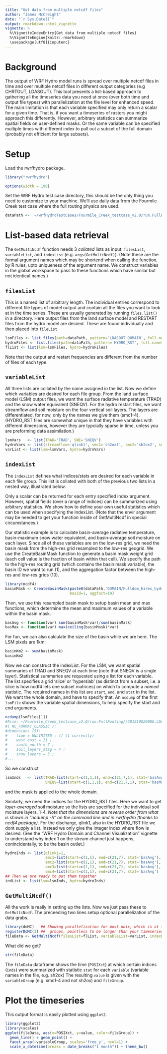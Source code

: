 ```yaml
---
title: "Get data from multiple netcdf files"
author: "James McCreight"
date: "`r Sys.Date()`"
output: rmarkdown::html_vignette
vignette: >
  %\VignetteIndexEntry{Get data from multiple netcdf files}
  %\VignetteEngine{knitr::rmarkdown}
  \usepackage[utf8]{inputenc}
---
```


# Background
The output of WRF Hydro model runs is spread over multiple netcdf files in time and over multiple netcdf files in different output categories (e.g CHRTOUT, LDASOUT). This tool presents a list-based approach to gathering all the timeseries data you need at once (over both time and output file types) with parallelization at the file level for enhanced speed. The main limitation is that each variable specified may only return a scalar for a given time. That is, if you want a timeseries of rasters you might approach this differently. However, arbitrary statistics can summarize spatial fields on user-defined masks. Or the same variable can be specified multiple times with different index to pull out a subset of the full domain (probably not efficient for large subsets).

# Setup
Load the rwrfhydro package. 
```r
library("rwrfhydro")
```

```r
options(width = 190)
```

Set the WRF Hydro test case directory, this should be the only thing you need to customize to your machine. We'll use daily data from the Fourmile Creek test case where the full routing physics are used. 
```r
dataPath <- '~/wrfHydroTestCases/Fourmile_Creek_testcase_v2.0/run.FullRouting/'
```

# List-based data retrieval
The `GetMultiNcdf` function needs 3 *collated* lists as input: `filesList`, `variableList`, and `indexList` (e.g. `args(GetMultiNcdf)`). (Note these are the formal argument names which may be shortend when calling the function, by R rules, upto uniqueness of the argument name. We construct variables in the global workspace to pass to these functions which have similar but not identical names.)

## `filesList`
This is a named list of arbitrary length. The individual entries correspond to different file types of model output and contain all the files you want to look at in the time series. These are usually generated by running `files.list()` in a directory. Here output files from the land surface model and RESTART files from the hydro model are desired. These are found individually and then placed into `fileList`
```r
lsmFiles <- list.files(path=dataPath, pattern='LDASOUT_DOMAIN', full.names=TRUE)
hydroFiles <- list.files(path=dataPath, pattern='HYDRO_RST', full.names=TRUE)
flList <- list(lsm=lsmFiles, hydro=hydroFiles)
```
Note that the output and restart frequencies are different from the number of files of each type.

## `variableList`
All three lists are collated by the name assigned in the list. Now we define which variables are desired for each file group. From the land surface model (LSM) output files, we want the surface radiative temperature (TRAD) and the snow water equivalent (SNEQV). For the  hydro restart files, we want streamflow and soil moisture on the four vertical soil layers. The layers are differentiated, for now, only by the names we give them (smc1-4). (HYDRO_RST files are somewhat unique in that they have variables with different dimensions, however they are typcially sparse in time, unless you are preforming data assimilation.)
```r
lsmVars   <- list(TRAD='TRAD', SWE='SNEQV')
hydroVars <- list(streamflow='qlink1', smc1='sh2ox1', smc2='sh2ox2', smc3='sh2ox3', smc4='sh2ox4')
varList <- list(lsm=lsmVars, hydro=hydroVars)
```

## `indexList`
The `indexList` defines what indices/stats are desired for each variable in each file group. This list is collated with both of the previous two lists in a nested way, illustrated below. 

Only a scalar can be returned for each entry specified index argument. However, spatial fields (over a range of indices) can be summarized using arbitrary statistics. We show how to define your own useful statistics which can be used when specifying the indexList. (Note that the envir argument may be needed to get your function inside of GetMultiNcdf in special circumstances.)

Our statistic example is to calculate basin-average radiative temperature, basin-maximum snow water equivalent, and basin-average soil moisture on each layer. Since all of these variables are on the low-res grid, we need the basin mask from the high-res grid resampled to the low-res geogrid. We use the CreateBasinMask function to generate a basin mask weight grid (each cell value is the fraction of basin within that cell). We specify the path to the high-res routing grid (which contains the basin mask variable), the basin ID we want to run (1), and the aggregation factor between the high-res and low-res grids (10).
```r
library(ncdf4)
basinMask <- CreateBasinMask(paste0(dataPath,'DOMAIN/Fulldom_hires_hydrofile.Fourmile100m.nc'), 
                             basid=1, aggfact=10)
```

Then, we use this resampled basin mask to setup basin mean and max functions, which determine the mean and maximum values of a variable within the basin mask.
```r
basAvg <- function(var) sum(basinMask*var)/sum(basinMask)
basMax <- function(var) max(ceiling(basinMask)*var)
```

For fun, we can also calculate the size of the basin while we are here. The LSM pixels are 1km:
```r
basinKm2 <- sum(basinMask)
basinKm2
```

Now we can construct the indexList. For the LSM, we want spatial summaries of TRAD and SNEQV at each time (note that SNEQV is a single layer). Statistical summaries are requested using a list for each variable. The list specifies a grid 'slice' or 'hyperslab' (as distinct from a subset, i.e. a slice is how ncdf4 lets one subset matrices) on which to compute a *named* statistic. The required names in this list are `start`, `end`, and `stat` in the list. We want the whole domain, and have to specify that. An `ncdump` of the first `lsmFile` shows the variable spatial dimensions, to help specify the start and end arguments. 
```r
ncdump(lsmFiles[1])
#File: ~/Fourmile_Creek_testcase_v2.0/run.FullRouting//201210020000.LDASOUT_DOMAIN1
#( NC_FORMAT_CLASSIC ):
#dimensions (5):
#    time = UNLIMITED ; // (1 currently)
#    west_east = 21 ; 
#    south_north = 7 ; 
#    soil_layers_stag = 4 ; 
#    snow_layers = 3 ; 
#...
``` 
So we construct
```r
lsmInds   <- list(TRAD=list(start=c(1,1,1), end=c(21,7,1), stat='basAvg'),
                  SNEQV=list(start=c(1,1,1), end=c(21,7,1), stat='basMax'))
```
and the mask is applied to the whole domain.

Similarly, we need the indices for the HYDRO_RST files. Here we want to get *layer-averaged* soil moisture so the lists are specified for the individual soil moisture layers, 1-4. *Note that the dimensions are reverse order from what is shown in "ncdump -h" on the command line and in rwrfhydro (thanks to ncdf4 package).* For the discharge, qlink1, also in the HYDRO_RST file we dont supply a list. Instead we only give the integer index where flow is desired. (See the "WRF Hydro Domain and Channel Visualization" vignette to understand why index 1 on the stream channel just happens, conincidentally, to be the basin outlet.)
```r
hydroInds <- list(qlink1=1,
                  smc1=list(start=c(1,1), end=c(21,7), stat='basAvg'),
                  smc2=list(start=c(1,1), end=c(21,7), stat='basAvg'),
                  smc3=list(start=c(1,1), end=c(21,7), stat='basAvg'),
                  smc4=list(start=c(1,1), end=c(21,7), stat='basAvg') )
## Then we are ready to put them together
indList <- list(lsm=lsmInds, hydro=hydroInds)
```

## `GetMultiNcdf()`
All the work is really in setting up the lists. Now we just pass these to `GetMultiNcdf`. The preceeding two lines setup optional parallelization of the data grabs. 
```r
library(doMC)   ## Showing parallelization for most unix, which is at the file level within each file 
registerDoMC(3) ##  groups, pointless to be longer than your timeseries. Set parallel=TRUE to use.
fileData <- GetMultiNcdf(filesList=flList, variableList=varList, indexList=indList, parallel=FALSE)
```

What did we get?
```r
str(fileData)
```

The `fileData` dataframe shows the time (`POSIXct`) at which certain indices (`inds`) were summarized with statistic `stat` for each `variable` (variable names in the file, e.g. sh2ox) The resulting `value` is given with the `variableGroup` (e.g. smc1-4 and not sh2ox) and `fileGroup`. 

# Plot the timeseries
This output format is easily plotted using `ggplot2`. 
```r
library(ggplot2)
library(scales)
ggplot(fileData, aes(x=POSIXct, y=value, color=fileGroup)) +
  geom_line() + geom_point() +
  facet_wrap(~variableGroup, scales='free_y', ncol=1) +
  scale_x_datetime(breaks = date_breaks("1 month")) + theme_bw()
```
